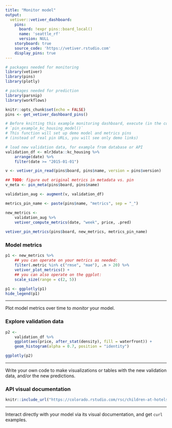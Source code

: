 ```yaml
---
title: "Monitor model"
output: 
  vetiver::vetiver_dashboard:
    pins:
      board: !expr pins::board_local()
      name: 'seattle_rf'
      version: NULL
    storyboard: true
    source_code: 'https://vetiver.rstudio.com'
    display_pins: true
---
```


```r
# packages needed for monitoring
library(vetiver)
library(pins)
library(plotly)

# packages needed for prediction
library(parsnip)
library(workflows)

knitr::opts_chunk$set(echo = FALSE)
pins <- get_vetiver_dashboard_pins()

# Before knitting this example monitoring dashboard, execute (in the console):
# `pin_example_kc_housing_model()`
# This function will set up demo model and metrics pins 
# (instead of real pin URLs, you will see only demo links)

# load new validation data, for example from database or API
validation_df <- mlr3data::kc_housing %>%
    arrange(date) %>%
    filter(date >= "2015-01-01") 

v <- vetiver_pin_read(pins$board, pins$name, version = pins$version)

## TODO: figure out original metrics in metadata vs. pin
v_meta <- pin_meta(pins$board, pins$name)

validation_aug <- augment(v, validation_df)

metrics_pin_name <- paste(pins$name, "metrics", sep = "_")

new_metrics <-
    validation_aug %>%
    vetiver_compute_metrics(date, "week", price, .pred)
    
vetiver_pin_metrics(pins$board, new_metrics, metrics_pin_name)

```



### Model metrics

```r
p1 <- new_metrics %>%
    ## you can operate on your metrics as needed:
    filter(.metric %in% c("rmse", "mae"), .n > 20) %>%
    vetiver_plot_metrics() + 
    ## you can also operate on the ggplot:
    scale_size(range = c(2, 5))

p1 <- ggplotly(p1)
hide_legend(p1)
```


***

Plot model metrics over time to *monitor* your model.

### Explore validation data

```r
p2 <-
    validation_df %>%
    ggplot(aes(price, after_stat(density), fill = waterfront)) +
    geom_histogram(alpha = 0.7, position = "identity")

ggplotly(p2)
```


***

Write your own code to make visualizations or tables with the new validation data, and/or the new predictions.

### API visual documentation

```r
knitr::include_url("https://colorado.rstudio.com/rsc/children-at-hotels/", height = "600px")
```

***

Interact directly with your model via its visual documentation, and get `curl` examples.

